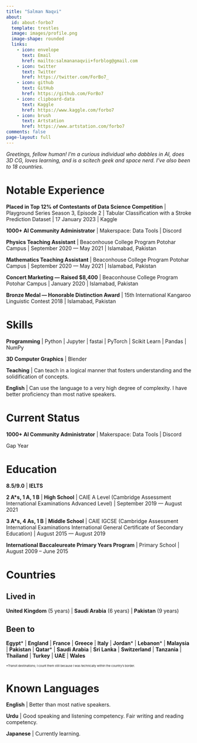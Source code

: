 ```yaml
---
title: "Salman Naqvi"
about:
  id: about-forbo7
  template: trestles
  image: images/profile.png
  image-shape: rounded
  links:
    - icon: envelope
      text: Email
      href: mailto:salmananaqvii+forblog@gmail.com
    - icon: twitter
      text: Twitter
      href: https://twitter.com/ForBo7_
    - icon: github
      text: GitHub
      href: https://github.com/ForBo7
    - icon: clipboard-data
      text: Kaggle
      href: https://www.kaggle.com/forbo7
    - icon: brush
      text: Artstation
      href: https://www.artstation.com/forbo7
comments: false
page-layout: full
---
```


_Greetings, fellow human! I’m a curious individual who dabbles in AI, does 3D CG, loves learning, and is a scitech geek and space nerd. I’ve also been to 18 countries._

:::{.panel-tabset}

# Notable Experience

**Placed in Top 12% of Contestants of Data Science Competition** | Playground Series Season 3, Episode 2 | Tabular Classification with a Stroke Prediction Dataset | 17 January 2023 | Kaggle

**1000+ AI Community Administrator** | Makerspace: Data Tools | Discord

**Physics Teaching Assistant** | Beaconhouse College Program Potohar Campus | September 2020 — May 2021 | Islamabad, Pakistan

**Mathematics Teaching Assistant** | Beaconhouse College Program Potohar Campus | September 2020 — May 2021 | Islamabad, Pakistan

**Concert Marketing — Raised \$8,400** | Beaconhouse College Program Potohar Campus | January 2020 | Islamabad, Pakistan

**Bronze Medal — Honorable Distinction Award** | 15th International Kangaroo Linguistic Contest 2018 | Islamabad, Pakistan

# Skills

**Programming** | Python | Jupyter | fastai | PyTorch | Scikit Learn | Pandas | NumPy

**3D Computer Graphics** | Blender

**Teaching** | Can teach in a logical manner that fosters understanding and the solidification of concepts.

**English** | Can use the language to a very high degree of complexity. I have better proficiency than most native speakers.

# Current Status

**1000+ AI Community Administrator** | Makerspace: Data Tools | Discord

Gap Year

:::

:::{.panel-tabset}

# Education

**8.5/9.0** | **IELTS**

**2 A\*s, 1 A, 1 B** | **High School** | CAIE A Level (Cambridge Assessment International Examinations Advanced Level) | September 2019 — August 2021

**3 A\*s, 4 As, 1 B** | **Middle School** | CAIE IGCSE (Cambridge Assessment International Examinations International General Certificate of Secondary
Education) | August 2015 — August 2019

**International Baccaleureate Primary Years Program** | Primary School | August 2009 – June 2015

# Countries

## Lived in

**United Kingdom** (5 years) | **Saudi Arabia** (6 years) | **Pakistan** (9 years)

## Been to

<!-- TODO: Use footnotes instead of asterisks. -->
<!-- Need to figure out how to make all footnotes reference the same footnote -->

**Egypt*** | **England** | **France** | **Greece** | **Italy** | **Jordan*** | **Lebanon*** | **Malaysia** | **Pakistan** | **Qatar*** | **Saudi Arabia** | **Sri Lanka** | **Switzerland** | **Tanzania** | **Thailand** | **Turkey** | **UAE** | **Wales**

<span style="font-size:8px">*Transit destinations; I count them still because I was technically within the country's border.</span>

# Known Languages

**English** | Better than most native speakers.

**Urdu** | Good speaking and listening competency. Fair writing and reading competency.

**Japanese** | Currently learning.

:::
